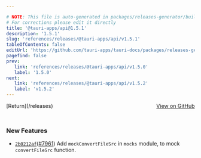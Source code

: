 ```yaml
---

# NOTE: This file is auto-generated in packages/releases-generator/build.ts
# For corrections please edit it directly
title: '@tauri-apps/api@1.5.1'
description: '1.5.1'
slug: 'references/releases/@tauri-apps/api/v1.5.1'
tableOfContents: false
editUrl: 'https://github.com/tauri-apps/tauri-docs/packages/releases-generator/build.ts'
pagefind: false
prev:
   link: 'references/releases/@tauri-apps/api/v1.5.0'
   label: '1.5.0'
next:
   link: 'references/releases/@tauri-apps/api/v1.5.2'
   label: 'v1.5.2'
---
```


			

<ReleaseSidebar slug="references/releases/@tauri-apps/api"  packageName="@tauri-apps/api" />

<div style="margin-bottom:3rem; display: flex; justify-content: space-between; align-items: center"><span>[Return](/releases)</span><span><a href="https://github.com/tauri-apps/tauri/releases/tag/@tauri-apps/api-v1.5.1">View on GitHub</a></span></div>

### New Features

- [`2b0212af`](https://www.github.com/tauri-apps/tauri/commit/2b0212af49c386e52bb2357381813d6d435ec4af)([#7961](https://www.github.com/tauri-apps/tauri/pull/7961)) Add `mockConvertFileSrc` in `mocks` module, to mock `convertFileSrc` function.

